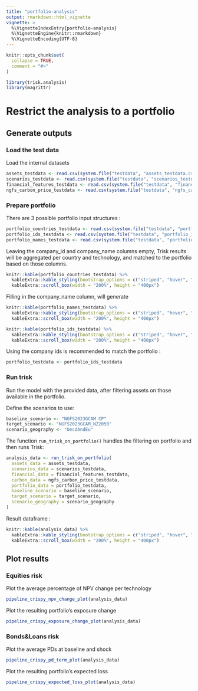 ```yaml
---
title: "portfolio-analysis"
output: rmarkdown::html_vignette
vignette: >
  %\VignetteIndexEntry{portfolio-analysis}
  %\VignetteEngine{knitr::rmarkdown}
  %\VignetteEncoding{UTF-8}
---
```


```r
knitr::opts_chunk$set(
  collapse = TRUE,
  comment = "#>"
)
```

```r
library(trisk.analysis)
library(magrittr)
```

# Restrict the analysis to a portfolio

## Generate outputs
### Load the test data

Load the internal datasets

```r
assets_testdata <- read.csv(system.file("testdata", "assets_testdata.csv", package = "trisk.model", mustWork = TRUE))
scenarios_testdata <- read.csv(system.file("testdata", "scenarios_testdata.csv", package = "trisk.model", mustWork = TRUE))
financial_features_testdata <- read.csv(system.file("testdata", "financial_features_testdata.csv", package = "trisk.model", mustWork = TRUE))
ngfs_carbon_price_testdata <- read.csv(system.file("testdata", "ngfs_carbon_price_testdata.csv", package = "trisk.model", mustWork = TRUE))
```


### Prepare portfolio

There are 3 possible portfolio input structures :

```r
portfolio_countries_testdata <- read.csv(system.file("testdata", "portfolio_countries_testdata.csv", package = "trisk.analysis"))
portfolio_ids_testdata <- read.csv(system.file("testdata", "portfolio_ids_testdata.csv", package = "trisk.analysis"))
portfolio_names_testdata <- read.csv(system.file("testdata", "portfolio_names_testdata.csv", package = "trisk.analysis"))
```

Leaving the company_id and company_name columns empty, Trisk results will be aggregated per country and technology, and matched to the portfolio based on those columns.
```r
knitr::kable(portfolio_countries_testdata) %>%
  kableExtra::kable_styling(bootstrap_options = c("striped", "hover", "condensed")) %>%
  kableExtra::scroll_box(width = "200%", height = "400px")
```

Filling in the company_name column, will generate 
```r
knitr::kable(portfolio_names_testdata) %>%
  kableExtra::kable_styling(bootstrap_options = c("striped", "hover", "condensed")) %>%
  kableExtra::scroll_box(width = "200%", height = "400px")
```


```r
knitr::kable(portfolio_ids_testdata) %>%
  kableExtra::kable_styling(bootstrap_options = c("striped", "hover", "condensed")) %>%
  kableExtra::scroll_box(width = "200%", height = "400px")
```

Using the company ids is recommended to match the portfolio :
```r
portfolio_testdata <- portfolio_ids_testdata
```


### Run trisk 

Run the model with the provided data, after filtering assets on those available in the portfolio.

Define the scenarios to use:
```r
baseline_scenario <- "NGFS2023GCAM_CP"
target_scenario <- "NGFS2023GCAM_NZ2050"
scenario_geography <- "OecdAndEu"
```

The function `run_trisk_on_portfolio()` handles the filtering on portfolio and then runs Trisk:
```r
analysis_data <- run_trisk_on_portfolio(
  assets_data = assets_testdata,
  scenarios_data = scenarios_testdata,
  financial_data = financial_features_testdata,
  carbon_data = ngfs_carbon_price_testdata,
  portfolio_data = portfolio_testdata,
  baseline_scenario = baseline_scenario,
  target_scenario = target_scenario,
  scenario_geography = scenario_geography
)
```

Result dataframe : 

```r
knitr::kable(analysis_data) %>%
  kableExtra::kable_styling(bootstrap_options = c("striped", "hover", "condensed")) %>%
  kableExtra::scroll_box(width = "200%", height = "400px")
```

## Plot results

### Equities risk

Plot the average percentage of NPV change per technology

```r
pipeline_crispy_npv_change_plot(analysis_data)
```

Plot the resulting portfolio's exposure change 

```r
pipeline_crispy_exposure_change_plot(analysis_data)
```
### Bonds&Loans risk

Plot the average PDs at baseline and shock

```r
pipeline_crispy_pd_term_plot(analysis_data)
```

Plot the resulting portfolio's expected loss

```r
pipeline_crispy_expected_loss_plot(analysis_data)
```

